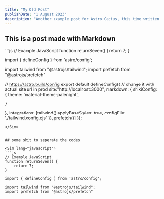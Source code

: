 ```yaml
---
title: "My Old Post"
publishDate: "1 August 2023"
description: "Another example post for Astro Cactus, this time written in a plain markdown file"
---
```



## This is a post made with Markdown



<Sim lang="javascript">
```js
// Example JavaScript
function returnSeven() {
	return 7;
}

import { defineConfig } from 'astro/config';

import tailwind from "@astrojs/tailwind";
import prefetch from "@astrojs/prefetch"

// https://astro.build/config
export default defineConfig({
  // change it with actual site url in prod
  site:"http://localhost:3000",
  markdown: {
    shikiConfig: {
      theme: 'material-theme-palenight',
      
    }
  },
  integrations: [tailwind({
    applyBaseStyles: true,
    configFile: './tailwind.config.cjs'
  }),
  prefetch()]
});
```
</Sim>


## some shit to seperate the codes

<Sim lang="javascript">
```js
// Example JavaScript
function returnSeven() {
	return 7;
}

import { defineConfig } from 'astro/config';

import tailwind from "@astrojs/tailwind";
import prefetch from "@astrojs/prefetch"
```
</Sim>